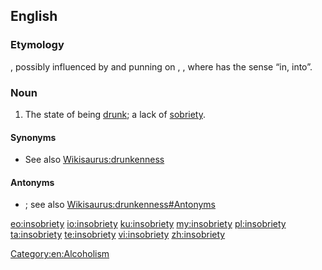 ==English==

===Etymology===
{{prefix|in|sobriety|t1=not|lang=en}}, possibly influenced by and punning on {{m|en|inebriation}}, {{m|en|intoxication}}, where {{m|en|in-}} has the sense “in, into”.

===Noun===
{{en-noun|~|insobrieties}}

# {{lb|en|humorous|or|humorous}} The state of being [[drunk]]; a lack of [[sobriety]].

====Synonyms====
* See also [[Wikisaurus:drunkenness]]

====Antonyms====
* {{l|en|sobriety}}; see also [[Wikisaurus:drunkenness#Antonyms]]

[[Category:en:Alcoholism]]

[[eo:insobriety]]
[[io:insobriety]]
[[ku:insobriety]]
[[my:insobriety]]
[[pl:insobriety]]
[[ta:insobriety]]
[[te:insobriety]]
[[vi:insobriety]]
[[zh:insobriety]]